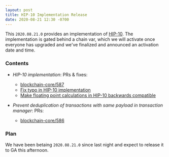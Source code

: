 ```yaml
---
layout: post
title: HIP-10 Implementation Release
date: 2020-08-21 12:30 -0700
---
```


This `2020.08.21.0` provides an implementation of
[HIP-10](https://github.com/helium/HIP/blob/master/0010-usage-based-data-transfer-rewards.md). The
implementation is gated behind a chain var, which we will activate once everyone has upgraded and
we've finalized and announced an activation date and time.

### Contents

- _HIP-10 implementation_: PRs & fixes:

  - [blockchain-core/587](https://github.com/helium/blockchain-core/pull/587)
  - [Fix typo in HIP-10 implementation](https://github.com/helium/blockchain-core/commit/076dae6d935309997d9ebf4b8fd2d5741f7aca12)
  - [Make floating point calculations in HIP-10 backwards compatible](https://github.com/helium/blockchain-core/commit/ac84f6195b2190e21db2d4b14d017a2082546ba4)

- _Prevent deduplication of transactions with same payload in transaction manager_: PRs:
  - [blockchain-core/586](https://github.com/helium/blockchain-core/pull/586)

### Plan

We have been betaing `2020.08.21.0` since last night and expect to release it to GA this afternoon.
